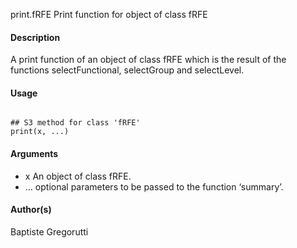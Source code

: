 print.fRFE Print function for object of class fRFE

#### Description
A print function of an object of class fRFE which is the result of the functions selectFunctional,
selectGroup and selectLevel.

#### Usage
<pre><code>
## S3 method for class 'fRFE'
print(x, ...)
</code></pre>

#### Arguments
* x An object of class fRFE.
* ... optional parameters to be passed to the function ‘summary’.

#### Author(s)
Baptiste Gregorutti
